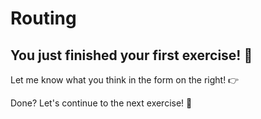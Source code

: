 # Routing

<h2>You just finished your first exercise! 🎉 </h2>
Let me know what you think in the form on the right! 👉

Done? Let's continue to the next exercise! 🚀

